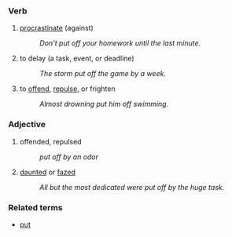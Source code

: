 === Verb ===

# [[procrastinate]] (against)
#: ''Don't put off your homework until the last minute.''
# to delay (a task, event, or deadline) 
#: ''The storm put off the game by a week.''
# to [[offend]], [[repulse]], or frighten
#: ''Almost drowning put him off swimming.''

=== Adjective ===

# offended, repulsed
#: ''put off by an odor''
#[[daunt]]ed or [[faze]]d 
#: ''All but the most dedicated were put off by the huge task.''

=== Related terms ===
*[[put]]